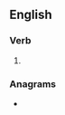 ==English==

===Verb===
{{head|en|verb form}}

# {{en-past of|simmer}}

===Anagrams===
* {{anagrams|en|a=deeimmrs|immersed}}